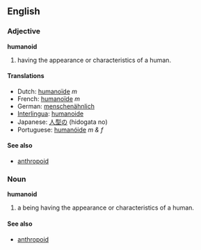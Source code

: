 {{wikipedia}}
==English==

===Adjective===
'''humanoid'''
#having the appearance or characteristics of a human.

====Translations====
*Dutch: [[humanoïde]] ''m''
*French: [[humanoïde]] ''m''
*German: [[menschenähnlich]]
*[[Interlingua]]: [[humanoide]]
*Japanese: [[人型の]] (hidogata no)
*Portuguese: [[humanóide]] ''m &amp; f''

====See also====
*[[anthropoid]]

===Noun===
'''humanoid'''
#a being having the appearance or characteristics of a human. 

====See also====
*[[anthropoid]]
